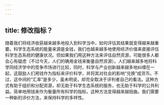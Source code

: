```yaml
---
---
---
```

title: 修改指标？
---




随着我们将经济收获越来越多地投入到科学当中，如何评估其结果就变得越来越重要。科学生态系统的能量来源是金钱，我们也越来越多地使用经济价值来直接评估科学生态系统的健康状况。但如果我们用这种方法来评估自然资源，可能很多人都会心有疑虑（不过今天，人们的确用金钱来衡量自然资源）。人们越来越多地将科学同经济学中的竞争市场进行比较，同时，科学与产业创新越来越多地纠缠在一起，这鼓励人们用钱作为指标来评价科学，并将其对社会的影响“兑换”成货币。不过，这中间的“汇率”是多少，虽未明说，却完全取决于评判者自己的看法。这种方式有助于组织和分配资源，却无助于科学生态系统的服务，也无助于科学的公共利益。简单地用钱来作为衡量所有科学的指标，这种方法变得越来越扭曲。我们需要一种新的评价方法，来保持科学的多样性。